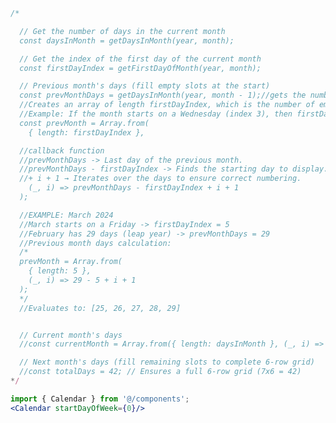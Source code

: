 ```jsx
/*

  // Get the number of days in the current month
  const daysInMonth = getDaysInMonth(year, month);

  // Get the index of the first day of the current month
  const firstDayIndex = getFirstDayOfMonth(year, month);

  // Previous month's days (fill empty slots at the start)
  const prevMonthDays = getDaysInMonth(year, month - 1);//gets the number of days in the previous month.
  //Creates an array of length firstDayIndex, which is the number of empty slots before the first day of this month.
  //Example: If the month starts on a Wednesday (index 3), then firstDayIndex = 3, so we need 3 days from the previous month.
  const prevMonth = Array.from(
    { length: firstDayIndex },

  //callback function
  //prevMonthDays -> Last day of the previous month.
  //prevMonthDays - firstDayIndex -> Finds the starting day to display.
  //+ i + 1 → Iterates over the days to ensure correct numbering.
    (_, i) => prevMonthDays - firstDayIndex + i + 1
  );

  //EXAMPLE: March 2024
  //March starts on a Friday -> firstDayIndex = 5
  //February has 29 days (leap year) -> prevMonthDays = 29
  //Previous month days calculation:
  /*
  prevMonth = Array.from(
    { length: 5 },
    (_, i) => 29 - 5 + i + 1
  );
  */
  //Evaluates to: [25, 26, 27, 28, 29]


  // Current month's days
  //const currentMonth = Array.from({ length: daysInMonth }, (_, i) => i + 1);

  // Next month's days (fill remaining slots to complete 6-row grid)
  //const totalDays = 42; // Ensures a full 6-row grid (7x6 = 42)
*/

import { Calendar } from '@/components';
<Calendar startDayOfWeek={0}/>

```
